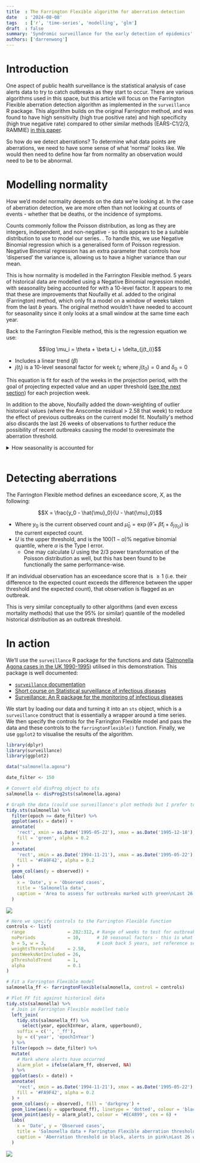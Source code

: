 ```yaml
---
title  : The Farrington Flexible algorithm for aberration detection
date   : '2024-08-08'
tags   : ['r', 'time-series', 'modelling', 'glm']
draft  : false
summary: 'Syndromic surveillance for the early detection of epidemics'
authors: ['darrenwong']
---
```



# Introduction

One aspect of public health surveillance is the statistical analysis of case alerts data to try to catch outbreaks as they start to occur. There are various algorithms used in this space, but this article will focus on the Farrington Flexible aberration detection algorithm as implemented in the `surveillance` R package. This algorithm builds on the original Farrington method, and was found to have high sensitivity (high true positive rate) and high specificity (high true negative rate) compared to other similar methods (EARS-C1/2/3, RAMMIE) [in this paper](https://academic.oup.com/bioinformatics/article/35/17/3110/5301313).

So how do we detect aberrations? To determine what data points are aberrations, we need to have some sense of what ‘normal’ looks like. We would then need to define how far from normality an observation would need to be to be abnormal.

# Modelling normality

How we’d model normality depends on the data we’re looking at. In the case of aberration detection, we are more often than not looking at counts of events - whether that be deaths, or the incidence of symptoms. 

Counts commonly follow the Poisson distribution, as long as they are integers, independent, and non-negative - so this appears to be a suitable distribution to use to model our series. <Highlight text="However, the Poisson distribution uses the assumption that the variance equals the mean which is often not the case in outbreak data"/>. To handle this, we use Negative Binomial regression which is a generalised form of Poisson regression. Negative Binomial regression has an extra parameter that controls how ‘dispersed’ the variance is, allowing us to have a higher variance than our mean.

This is how normality is modelled in the Farrington Flexible method. 5 years of historical data are modelled using a Negative Binomial regression model, with seasonality being accounted for with a 10-level factor. It appears to me that these are improvements that Noufailly et al. added to the original (Farrington) method, which only fit a model on a window of weeks taken from the last $b$ years. The original method wouldn’t have needed to account for seasonality since it only looks at a small window at the same time each year. 

Back to the Farrington Flexible method, this is the regression equation we use:

<center>$$\log \mu_i = \theta + \beta t_i + \delta_{j(t_i)}$$</center>

- Includes a linear trend ($\beta$)
- $j(t_i)$ is a 10-level seasonal factor for week $t_i$; where $j(t_0)=0$ and $\delta_0=0$

This equation is fit for each of the weeks in the projection period, with the goal of projecting expected value and an upper threshold ([see the next section](#detecting-aberrations)) for each projection week.

In addition to the above, Noufailly added the down-weighting of outlier historical values (where the Anscombe residual > 2.58 that week) to reduce the effect of previous outbreaks on the current model fit. Noufailly's method also discards the last 26 weeks of observations to further reduce the possibility of recent outbreaks causing the model to overesimate the aberration threshold.

<details>
	<summary>How seasonality is accounted for</summary>

    I was curious what the seasonal factor really was, so I dug into `surveillance::farringtonFlexible()` and found that it was just a numerical variable that is turned into a (presumably unordered) factor and fed as a predictor into the GLM fitting process.

    Given a number of years to look back (`b`) and weeks window width (`w`) specified in the controls list; as well as a week number to project for (`k`):

    1.	From week `k`, go back `b` years to get equivalent week numbers for the last `b` years (i.e. `seq(k, length.out = (b + 1), by = -52)`)
    2.	From each of these points, +/- `w` weeks to get the first yearly ‘season’
    3.	Split up the rest of the weeks in the year equally between the remaining 9 seasons
    4.	Remove the last 26 weeks (also specified in the controls list) 
    5.	Feed the seasons variable into the GLM as a factor to inform fitting

</details>

<br/>

# Detecting aberrations

The Farrington Flexible method defines an exceedance score, $X$, as the following:

<center>$$X = \frac{y_0 - \hat{\mu}_0}{U - \hat{\mu}_0}$$</center>

- Where $y_0$ is the current observed count and $\hat{\mu}_0 = \exp(\hat{\theta} + \hat{\beta} t_i + \delta_{j(t_0)})$ is the current expected count. 
- $U$ is the upper threshold, and is the $100(1-\alpha)$% negative binomial quantile, where $\alpha$ is the Type I error.
    - One may calculate $U$ using the 2/3 power transformation of the Poisson distribution as well, but this has been found to be functionally the same performance-wise.

If an individual observation has an exceedance score that is $\ge 1$ (i.e. their difference to the expected count exceeds the difference between the upper threshold and the expected count), that observation is flagged as an outbreak.

This is very similar conceptually to other algorithms (and even excess mortality methods) that use the 95% (or similar) quantile of the modelled historical distribution as an outbreak threshold.

# In action

We’ll use the `surveillance` R package for the functions and data ([Salmonella Agona cases in the UK 1990-1995](https://surveillance.r-forge.r-project.org/pkgdown/reference/salmonella.agona.html)) utilised in this demonstration. This package is well documented:

-	[`surveillance` documentation](https://surveillance.r-forge.r-project.org/pkgdown/index.html)
-	[Short course on Statistical surveillance of infectious diseases](https://staff.math.su.se/hoehle/surv-short/surv-short2008_4.pdf)
-	[Surveillance: An R package for the monitoring of infectious diseases](https://www.researchgate.net/publication/24054021_Surveillance_An_R_package_for_the_monitoring_of_infectious_diseases)

We start by loading our data and turning it into an `sts` object, which is a `surveillance` construct that is essentially a wrapper around a time series. We then specify the controls for the Farrington Flexible model and pass the data and these controls to the `farringtonFlexible()` function. Finally, we use `ggplot2` to visualise the results of the algorithm.

```r
library(dplyr)
library(surveillance)
library(ggplot2)

data("salmonella.agona")

date_filter <- 150

# Convert old disProg object to sts
salmonella <- disProg2sts(salmonella.agona)

# Graph the data (could use surveillance's plot methods but I prefer to have full control)
tidy.sts(salmonella) %>% 
  filter(epoch >= date_filter) %>% 
  ggplot(aes(x = date)) +
  annotate(
    'rect', xmin = as.Date('1995-05-22'), xmax = as.Date('1995-12-18'), ymin = 0, ymax = Inf,
    fill = 'green', alpha = 0.2
  ) +
  annotate(
    'rect', xmin = as.Date('1994-11-21'), xmax = as.Date('1995-05-22'), ymin = 0, ymax = Inf,
    fill = '#FA9F42', alpha = 0.2
  ) +
  geom_col(aes(y = observed)) +
  labs(
    x = 'Date', y = 'Observed cases',
    title = 'Salmonella data',
    caption = 'Area to assess for outbreaks marked with green\nLast 26 weeks not used in fit, marked with orange area '
  )
```

![](/static/images/farrington-flexible/salmonella_unaltered.jpg)

<Caption text="We can see the period we'll be assessing for outbreaks in green, and the period that gets removed from the fitting process (for the first projection week) in orange"/>

```r
# Here we specify controls to the Farrington Flexible function
controls <- list(
  range                = 282:312, # Range of weeks to test for outbreaks
  noPeriods            = 10,      # 10 seasonal factors - this is what enables seasonality in Noufailly
  b = 5, w = 3,                   # Look back 5 years, set reference season to target week +/- 3 weeks (so 7 weeks in reference season)
  weightsThreshold     = 2.58,
  pastWeeksNotIncluded = 26,
  pThresholdTrend      = 1,
  alpha                = 0.1
)

# Fit a Farrington Flexible model
salmonella_ff <- farringtonFlexible(salmonella, control = controls)

# Plot FF fit against historical data
tidy.sts(salmonella) %>% 
  # Join in Farrington Flexible modelled table
  left_join(
    tidy.sts(salmonella_ff) %>% 
      select(year, epochInYear, alarm, upperbound), 
    suffix = c('', '_ff'),
    by = c('year', 'epochInYear')
  ) %>% 
  filter(epoch >= date_filter) %>% 
  mutate(
    # Mark where alerts have occurred
    alarm_plot = ifelse(alarm_ff, observed, NA)
  ) %>% 
  ggplot(aes(x = date)) +
  annotate(
    'rect', xmin = as.Date('1994-11-21'), xmax = as.Date('1995-05-22'), ymin = 0, ymax = Inf,
    fill = '#FA9F42', alpha = 0.2
  ) +
  geom_col(aes(y = observed), fill = 'darkgrey') +
  geom_line(aes(y = upperbound_ff), linetype = 'dotted', colour = 'black', size = 3) +
  geom_point(aes(y = alarm_plot), colour = '#EC4899', cex = 6) +
  labs(
    x = 'Date', y = 'Observed cases',
    title = 'Salmonella data + Farrington Flexible aberration threshold',
    caption = 'Aberration threshold in black, alerts in pink\nLast 26 weeks not used in fit, marked with orange area'
  )
```

![](/static/images/farrington-flexible/salmonella_ff.jpg)

<Caption text="We can see the aberration detection threshold in black, and observations marked as alerts in pink"/>
